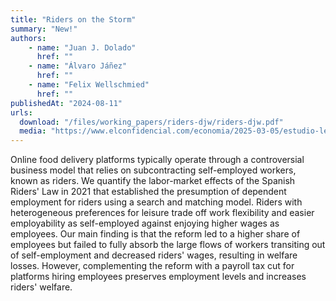 ```yaml
---
title: "Riders on the Storm"
summary: "New!"
authors: 
    - name: "Juan J. Dolado"
      href: ""
    - name: "Álvaro Jáñez"
      href: ""
    - name: "Felix Wellschmied"
      href: ""
publishedAt: "2024-08-11"
urls: 
  download: "/files/working_papers/riders-djw/riders-djw.pdf"
  media: "https://www.elconfidencial.com/economia/2025-03-05/estudio-ley-rider-reduce-empleo-y-salarios_4078543/"
---
```

Online food delivery platforms typically operate through a controversial business model that relies on subcontracting self-employed workers, known as riders. We quantify the labor-market effects of the Spanish Riders' Law in 2021 that established the presumption of dependent employment for riders using a search and matching model. Riders with heterogeneous preferences for leisure trade off work flexibility and easier employability as self-employed against enjoying higher wages as employees. Our main finding is that the reform led to a higher share of employees but failed to fully absorb the large flows of workers transiting out of self-employment and decreased riders' wages, resulting in welfare losses. However, complementing the reform with a payroll tax cut for platforms hiring employees preserves employment levels and increases riders' welfare. 
